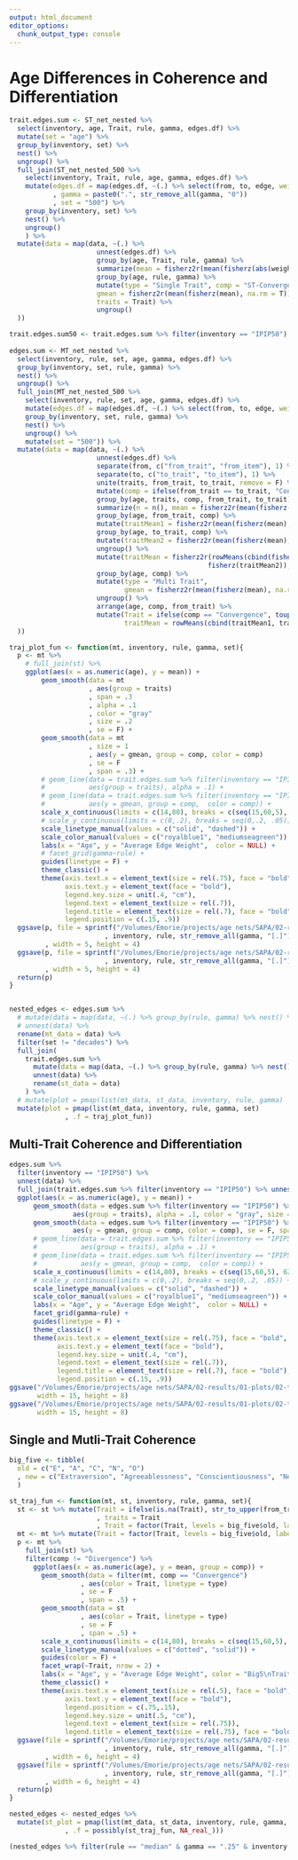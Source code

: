 ```yaml
---
output: html_document
editor_options: 
  chunk_output_type: console
---
```

# Age Differences in Coherence and Differentiation {#pcors}  
```r
trait.edges.sum <- ST_net_nested %>%
  select(inventory, age, Trait, rule, gamma, edges.df) %>%
  mutate(set = "age") %>%
  group_by(inventory, set) %>%
  nest() %>%
  ungroup() %>%
  full_join(ST_net_nested_500 %>%
    select(inventory, Trait, rule, age, gamma, edges.df) %>%
    mutate(edges.df = map(edges.df, ~(.) %>% select(from, to, edge, weight = estimate))
           , gamma = paste0(".", str_remove_all(gamma, "0"))
           , set = "500") %>%
    group_by(inventory, set) %>%
    nest() %>% 
    ungroup() 
    ) %>%
  mutate(data = map(data, ~(.) %>%
                      unnest(edges.df) %>%
                      group_by(age, Trait, rule, gamma) %>%
                      summarize(mean = fisherz2r(mean(fisherz(abs(weight)), na.rm = T))) %>%
                      group_by(age, rule, gamma) %>%
                      mutate(type = "Single Trait", comp = "ST-Convergence",
                      gmean = fisherz2r(mean(fisherz(mean), na.rm = T)), 
                      traits = Trait) %>%
                      ungroup()
  )) 

trait.edges.sum50 <- trait.edges.sum %>% filter(inventory == "IPIP50") %>% unnest(data)
  
edges.sum <- MT_net_nested %>%
  select(inventory, rule, set, age, gamma, edges.df) %>%
  group_by(inventory, set, rule, gamma) %>%
  nest() %>% 
  ungroup() %>%
  full_join(MT_net_nested_500 %>%
    select(inventory, rule, set, age, gamma, edges.df) %>%
    mutate(edges.df = map(edges.df, ~(.) %>% select(from, to, edge, weight = estimate))) %>%
    group_by(inventory, set, rule, gamma) %>%
    nest() %>% 
    ungroup() %>%
    mutate(set = "500")) %>%
  mutate(data = map(data, ~(.) %>%
                      unnest(edges.df) %>%
                      separate(from, c("from_trait", "from_item"), 1) %>%
                      separate(to, c("to_trait", "to_item"), 1) %>%
                      unite(traits, from_trait, to_trait, remove = F) %>%
                      mutate(comp = ifelse(from_trait == to_trait, "Convergence", "Divergence")) %>%
                      group_by(age, traits, comp, from_trait, to_trait) %>%
                      summarize(n = n(), mean = fisherz2r(mean(fisherz(abs(weight)), na.rm = T))) %>%
                      group_by(age, from_trait, comp) %>%
                      mutate(traitMean1 = fisherz2r(mean(fisherz(mean), na.rm = T))) %>%
                      group_by(age, to_trait, comp) %>%
                      mutate(traitMean2 = fisherz2r(mean(fisherz(mean), na.rm = T))) %>%
                      ungroup() %>% 
                      mutate(traitMean = fisherz2r(rowMeans(cbind(fisherz(traitMean1), 
                                                  fisherz(traitMean2)), na.rm = T))) %>%
                      group_by(age, comp) %>%
                      mutate(type = "Multi Trait", 
                             gmean = fisherz2r(mean(fisherz(mean), na.rm = T))) %>%
                      ungroup() %>%
                      arrange(age, comp, from_trait) %>% 
                      mutate(Trait = ifelse(comp == "Convergence", toupper(from_trait), NA),
                             traitMean = rowMeans(cbind(traitMean1, traitMean2), na.rm = T))
  ))


```

```r
traj_plot_fun <- function(mt, inventory, rule, gamma, set){
  p <- mt %>%
    # full_join(st) %>% 
    ggplot(aes(x = as.numeric(age), y = mean)) + 
        geom_smooth(data = mt
                    , aes(group = traits)
                    , span = .3
                    , alpha = .1
                    , color = "gray"
                    , size = .2
                    , se = F) + 
        geom_smooth(data = mt
                    , size = 1
                    , aes(y = gmean, group = comp, color = comp)
                    , se = F
                    , span = .3) +
        # geom_line(data = trait.edges.sum %>% filter(inventory == "IPIP50"), 
        #           aes(group = traits), alpha = .1) + 
        # geom_line(data = trait.edges.sum %>% filter(inventory == "IPIP50"), size = 1,
        #           aes(y = gmean, group = comp,  color = comp)) + 
        scale_x_continuous(limits = c(14,80), breaks = c(seq(15,60,5), 62.5, 67.5, 72.5, 78)) +
        # scale_y_continuous(limits = c(0,.2), breaks = seq(0,.2, .05)) +
        scale_linetype_manual(values = c("solid", "dashed")) + 
        scale_color_manual(values = c("royalblue1", "mediumseagreen")) +
        labs(x = "Age", y = "Average Edge Weight",  color = NULL) + 
        # facet_grid(gamma~rule) + 
        guides(linetype = F) + 
        theme_classic() + 
        theme(axis.text.x = element_text(size = rel(.75), face = "bold", angle = 90),
              axis.text.y = element_text(face = "bold"),
              legend.key.size = unit(.4, "cm"), 
              legend.text = element_text(size = rel(.7)),
              legend.title = element_text(size = rel(.7), face = "bold"),
              legend.position = c(.15, .9))
  ggsave(p, file = sprintf("/Volumes/Emorie/projects/age nets/SAPA/02-results/01-plots/02-trajectories/png/%s-%s-%s-%s.png"
                        , inventory, rule, str_remove_all(gamma, "[.]"), set)
         , width = 5, height = 4)
  ggsave(p, file = sprintf("/Volumes/Emorie/projects/age nets/SAPA/02-results/01-plots/02-trajectories/pdf/%s-%s-%s-%s.pdf"
                        , inventory, rule, str_remove_all(gamma, "[.]"), set)
         , width = 5, height = 4)
  return(p)
}


nested_edges <- edges.sum %>% 
  # mutate(data = map(data, ~(.) %>% group_by(rule, gamma) %>% nest() %>% ungroup())) %>%
  # unnest(data) %>%
  rename(mt_data = data) %>%
  filter(set != "decades") %>%
  full_join(
    trait.edges.sum %>%
      mutate(data = map(data, ~(.) %>% group_by(rule, gamma) %>% nest() %>% ungroup())) %>%
      unnest(data) %>%
      rename(st_data = data)
    ) %>%
  # mutate(plot = pmap(list(mt_data, st_data, inventory, rule, gamma)
  mutate(plot = pmap(list(mt_data, inventory, rule, gamma, set)
              , .f = traj_plot_fun))
```


## Multi-Trait Coherence and Differentiation {#Figure1}  
```r
edges.sum %>%
  filter(inventory == "IPIP50") %>%
  unnest(data) %>%
  full_join(trait.edges.sum %>% filter(inventory == "IPIP50") %>% unnest(data)) %>% 
  ggplot(aes(x = as.numeric(age), y = mean)) + 
      geom_smooth(data = edges.sum %>% filter(inventory == "IPIP50") %>% unnest(data), span = .3,
                aes(group = traits), alpha = .1, color = "gray", size = .2, se = F) + 
      geom_smooth(data = edges.sum %>% filter(inventory == "IPIP50") %>% unnest(data), size = 1, 
                aes(y = gmean, group = comp, color = comp), se = F, span = .3) +
      # geom_line(data = trait.edges.sum %>% filter(inventory == "IPIP50"), 
      #           aes(group = traits), alpha = .1) + 
      # geom_line(data = trait.edges.sum %>% filter(inventory == "IPIP50"), size = 1,
      #           aes(y = gmean, group = comp,  color = comp)) + 
      scale_x_continuous(limits = c(14,80), breaks = c(seq(15,60,5), 62.5, 67.5, 72.5, 78)) +
      # scale_y_continuous(limits = c(0,.2), breaks = seq(0,.2, .05)) +
      scale_linetype_manual(values = c("solid", "dashed")) + 
      scale_color_manual(values = c("royalblue1", "mediumseagreen")) +
      labs(x = "Age", y = "Average Edge Weight",  color = NULL) + 
      facet_grid(gamma~rule) + 
      guides(linetype = F) + 
      theme_classic() + 
      theme(axis.text.x = element_text(size = rel(.75), face = "bold", angle = 90),
            axis.text.y = element_text(face = "bold"),
            legend.key.size = unit(.4, "cm"), 
            legend.text = element_text(size = rel(.7)),
            legend.title = element_text(size = rel(.7), face = "bold"),
            legend.position = c(.15, .9))
ggsave("/Volumes/Emorie/projects/age nets/SAPA/02-results/01-plots/02-trajectories/differentiation_coherence_line_graph_comp.png",
       width = 15, height = 8)
ggsave("/Volumes/Emorie/projects/age nets/SAPA/02-results/01-plots/02-trajectories/differentiation_coherence_line_graph_comp.pdf",
       width = 15, height = 8)
```

## Single and Mutli-Trait Coherence {#Figure2}
```r
big_five <- tibble(
  old = c("E", "A", "C", "N", "O")
  , new = c("Extraversion", "Agreeablessness", "Conscientiousness", "Neuroticism", "Openness")
  )

st_traj_fun <- function(mt, st, inventory, rule, gamma, set){
  st <- st %>% mutate(Trait = ifelse(is.na(Trait), str_to_upper(from_trait), str_to_upper(Trait))
                      , traits = Trait
                      , Trait = factor(Trait, levels = big_five$old, labels = big_five$new))
  mt <- mt %>% mutate(Trait = factor(Trait, levels = big_five$old, labels = big_five$new))
  p <- mt %>%
    full_join(st) %>%
    filter(comp != "Divergence") %>%
      ggplot(aes(x = as.numeric(age), y = mean, group = comp)) + 
        geom_smooth(data = filter(mt, comp == "Convergence")
                  , aes(color = Trait, linetype = type)
                  , se = F
                  , span = .5) + 
        geom_smooth(data = st
                  , aes(color = Trait, linetype = type)
                  , se = F
                  , span = .5) + 
        scale_x_continuous(limits = c(14,80), breaks = c(seq(15,60,5), 62.5, 67.5, 72.5, 78)) +
        scale_linetype_manual(values = c("dotted", "solid")) +
        guides(color = F) +
        facet_wrap(~Trait, nrow = 2) + 
        labs(x = "Age", y = "Average Edge Weight", color = "Big5\nTrait", linetype = "Network\nType") + 
        theme_classic() + 
        theme(axis.text.x = element_text(size = rel(.5), face = "bold", angle = 90),
              axis.text.y = element_text(face = "bold"),
              legend.position = c(.75,.15),
              legend.key.size = unit(.5, "cm"), 
              legend.text = element_text(size = rel(.75)),
              legend.title = element_text(size = rel(.75), face = "bold"))
  ggsave(file = sprintf("/Volumes/Emorie/projects/age nets/SAPA/02-results/01-plots/03-st-trajectories/png/%s-%s-%s-%s.png"
                        , inventory, rule, str_remove_all(gamma, "[.]"), set)
         , width = 6, height = 4)
  ggsave(file = sprintf("/Volumes/Emorie/projects/age nets/SAPA/02-results/01-plots/03-st-trajectories/pdf/%s-%s-%s-%s.pdf"
                        , inventory, rule, str_remove_all(gamma, "[.]"), set)
         , width = 6, height = 4)
  return(p)
}

nested_edges <- nested_edges %>%
  mutate(st_plot = pmap(list(mt_data, st_data, inventory, rule, gamma, set)
              , .f = possibly(st_traj_fun, NA_real_)))

(nested_edges %>% filter(rule == "median" & gamma == ".25" & inventory == "IPIP50"))$st_plot[[1]]
```

